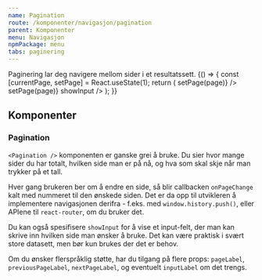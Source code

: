 ```yaml
---
name: Pagination
route: /komponenter/navigasjon/pagination
parent: Komponenter
menu: Navigasjon
npmPackage: menu
tabs: paginering
---
```



<PageHeader>
  Paginering lar deg navigere mellom sider i et resultatssett.
</PageHeader>

<Playground>
  {() => {
    const [currentPage, setPage] = React.useState(1);
    return (
      <React.Fragment>
        <Pagination
          pageCount={10}
          currentPage={currentPage}
          onPageChange={page => setPage(page)}
        />
        <Pagination
          pageCount={10}
          currentPage={currentPage}
          onPageChange={page => setPage(page)}
          showInput
        />
      </React.Fragment>
    );
  }}
</Playground>

## Komponenter

### Pagination

<ImportStatement imports="Pagination" />
<Props of={Pagination} />

`<Pagination />` komponenten er ganske grei å bruke. Du sier hvor mange sider du har totalt, hvilken side man er på nå, og hva som skal skje når man trykker på et tall.

Hver gang brukeren ber om å endre en side, så blir callbacken `onPageChange` kalt med nummeret til den ønskede siden. Det er da opp til utvikleren å implementere navigasjonen derifra - f.eks. med `window.history.push()`, eller APIene til `react-router`, om du bruker det.

Du kan også spesifisere `showInput` for å vise et input-felt, der man kan skrive inn hvilken side man ønsker å bruke. Det kan være praktisk i svært store
datasett, men bør kun brukes der det er behov.

Om du ønsker flerspråklig støtte, har du tilgang på flere props: `pageLabel`, `previousPageLabel`, `nextPageLabel`, og eventuelt `inputLabel` om det trengs.
